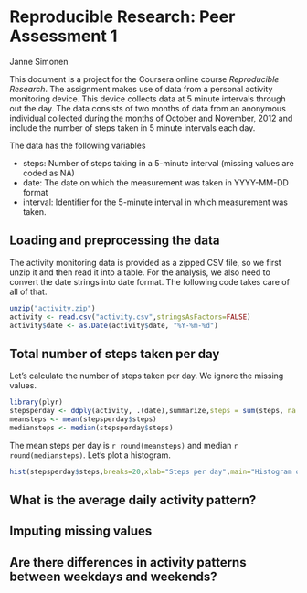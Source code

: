 # Reproducible Research: Peer Assessment 1
Janne Simonen  

This document is a project for the Coursera online course *Reproducible Research*.
The assignment makes use of data from a personal activity monitoring device. 
This device collects data at 5 minute intervals through out the day. The data 
consists of two months of data from an anonymous individual collected during the 
months of October and November, 2012 and include the number of steps taken in 
5 minute intervals each day.

The data has the following variables  

- steps: Number of steps taking in a 5-minute interval (missing values are coded as NA)  
- date: The date on which the measurement was taken in YYYY-MM-DD format  
- interval: Identifier for the 5-minute interval in which measurement was taken.  

## Loading and preprocessing the data

The activity monitoring data is provided as a zipped CSV file, so we first unzip
it and then read it into a table. For the analysis, we also need to convert the date 
strings into date format. The following code takes care of all of that.

```r
unzip("activity.zip")
activity <- read.csv("activity.csv",stringsAsFactors=FALSE)
activity$date <- as.Date(activity$date, "%Y-%m-%d")
```

## Total number of steps taken per day

Let's calculate the number of steps taken per day. We ignore the missing values.

```r
library(plyr) 
stepsperday <- ddply(activity, .(date),summarize,steps = sum(steps, na.rm=TRUE))
meansteps <- mean(stepsperday$steps)
mediansteps <- median(stepsperday$steps)
```

The mean steps per day is `r round(meansteps)` and median `r round(mediansteps)`. 
Let's plot a histogram.

```r
hist(stepsperday$steps,breaks=20,xlab="Steps per day",main="Histogram of steps per day")
```


## What is the average daily activity pattern?



## Imputing missing values



## Are there differences in activity patterns between weekdays and weekends?
